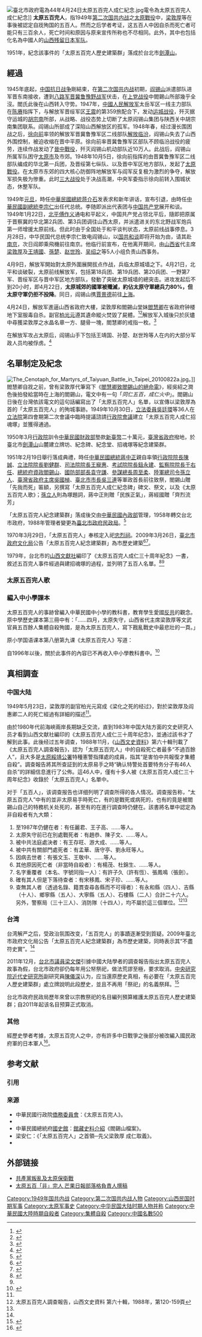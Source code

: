 {{TW monument
|name = 太原五百完人紀念建築群
|formername = 
|image= 歷史建築太原五百完人紀念建築群-享堂.jpg
|imagename = 
|othername =
|formalname = 
|level = [[歷史建築_(中華民國)|歷史建築]]
|class= 祠堂
|date=2009年3月26日
|time = 
|material =
|location = [[臺北市|臺北市]][[中山區_(臺北市)|中山區]]中山北路4段11巷（圓山山腳下）
|open =
|cost =
|website =
|reg_url = https://nchdb.boch.gov.tw/assets/overview/historicalBuilding/20090326000001
}}

[[File:臺北市政府電為44年4月24日太原五百完人成仁紀念.jpg|thumb]]電令為太原五百完人成仁紀念]]
'''太原五百完人'''，指1949年[[第二次国共内战|第二次国共内战]]之[[太原戰役|太原戰役]]中，[[梁化之|梁敦厚]]等在事後被認定自戕殉国的五百人。然而之后学者考证，这五百人中因自杀而死亡者可能只有三百余人，死亡时间和原因与原来宣传所称也不尽相同。此外，其中也包括化名為中國人的[[山西残留日本军队|山西残留日本军队]]。

1951年，紀念該事件的「太原五百完人歷史建築群」落成於台北市[[劍潭山|劍潭山]]。

== 經過 ==
1945年底起，[[中国抗日战争|中国抗日战争]]剛結束，在[[第二次国共内战|第二次国共内战]]初期，[[阎锡山|阎锡山]]派遣部队进军晋东南接收，遭到[[八路军|八路军]][[晋冀鲁豫野战军|晋冀鲁豫野战军]]伏击，在[[上党战役|上党战役]]中閻錫山所部幾乎全沒。閻氏此後在山西转入守势。1947年，[[中國人民解放军|中國人民解放军]]太岳军区一线主力部队在[[陈赓|陈赓]]指挥下，与解放军晋绥军区[[王震|王震]]的第359旅配合下，发动[[运城战役|运城战役]]，歼灭据守运城的[[胡宗南|胡宗南]]所部，从战略、战役态势上切断了太原阎锡山集团与陕西关中胡宗南集团联系。阎锡山所部成了深陷山西解放区的孤军。1948年春，经过漫长围困战之后，[[徐向前|徐向前]]率领的解放军晋冀鲁豫军区二线部队[[临汾战役|解放临汾]]，阎锡山失去了山西外围控制，被迫收缩在晋中平原。徐向前率晋冀鲁豫军区部队不顾临汾战役的疲劳，连续作战发动了[[晉中戰役|晉中戰役]]，歼灭阎锡山机动部队近10万人。此战后，阎锡山所属军队困守[[太原市|太原市]]及市郊。1948年10月5日，徐向前指挥的由晋冀鲁豫军区二线部队编成的华北第一兵团，及晋绥第七纵队、以及晋中军区地方部队，发起了[[太原戰役|太原戰役]]。在太原市东郊的四大核心防御阵地解放军与阎军反复极为激烈的争夺，解放军损失极为惨重。此时[[三大战役|三大战役]]处于决战高潮，中央军委指示徐向前转入围城状态，休整军队。

1949年[[元旦|元旦]]，時任[[中華民國總統|中華民國總統]][[蒋介石|蒋介石]]发表求和新年讲话，宣布引退，由時任[[中華民國副總統|中華民國副總統]][[李宗仁|李宗仁]]出任代总统。李随即派出代表团与[[中国共产党|中国共产党]]展开和谈。1949年1月22日，[[北平市|北平]][[傅作义|傅作义]]通电和平起义，中国共产党占领北平后，隨即把原属于晋察冀的华北第2兵团、第3兵团调往山西太原，并派遣进关的东北野战军炮兵第一师增援太原前线。但此时由于全国处于和平谈判状态，太原前线战事停息。3月28日，中华民国代总统李宗仁致电阎锡山，以[[國共關係|国共和谈]]即将开始为由，请其赴[[南京|南京]]，次日阎即乘飛機前往南京。他临行前宣布，在他离开期间，由[[山西省_(中華民國)|山西省]]代主席[[梁敦厚|梁敦厚]]及[[王靖國|王靖國]]、[[孫楚|孫楚]]、[[赵世玲|赵世玲]]、[[吴绍之|吴绍之]]等5人小组负责山西事务。

4月9日，解放军開始對太原外圍展開拔点作战，兵临太原城墙之下。4月21日，北平和谈破裂，太原前线解放军，包括第18兵团、第19兵团、第20兵团、一野第7军、晋绥军区与晋中军区地方部队，發動了突破太原城墙的總突击。进攻发起后不到20小时，即4月22日，'''太原城郊的國軍被殲滅，約佔太原守軍總兵力80%，但太原守軍仍拒不投降'''。同日，阎锡山携[[賈景德|賈景德]]前往[[上海|上海]]。

4月24日，解放军進逼山西省政府大樓，梁敦厚和閻錫山堂妹[[閻慧卿|閻慧卿]]在省政府钟楼地下室服毒自杀。副官[[柏光元|柏光元]]遵其遺命縱火焚毀了屍體。<ref name="zsxq">{{cite journal | title=梁化之自杀详情 | author=柏光元、翟元章 | journal=文史月刊 | year=2002 | issue=11 | pages=61-64}}</ref><ref name=shenhua>{{cite web | url=http://news.ifeng.com/history/zhongguojindaishi/200908/0820_7180_1311221_2.shtml | title=阎锡山部“太原五百完人”神话真相披露 | publisher=凤凰新媒体 | work=凤凰网·历史·中国近代史 | date=2009-08-20 | accessdate=2012-07-31 | archive-date=2014-02-09 | archive-url=https://web.archive.org/web/20140209050352/http://news.ifeng.com/history/zhongguojindaishi/200908/0820_7180_1311221_2.shtml | dead-url=no }}</ref>解放军入城後只於灰燼中尋獲梁敦厚之水晶名章一方、腿骨一塊，閻慧卿的戒指一枚。<ref name="hkbook">{{cite book|title=毛澤東欽點的108名「戰犯」的歸宿|author=[[曉沖|曉沖]]|publisher=夏菲爾|location=香港|year=2003|pages=310-311|isbn=9789628675609}}</ref>

在解放军攻占太原后，阎锡山手下包括王靖国、孙楚、赵世玲等人在内的大部分军政人员均被俘虏。<ref>{{cite web| url=http://www.sxgov.cn/cultrue/cultrue_content/2010-08/26/content_591480.htm| title=阎锡山堂妹阎慧卿和太原五百完人| publisher=黄河新闻网| work=文化山西| date=2010-08-26| accessdate=2012-07-31| author=张珉| deadurl=yes| archiveurl=https://web.archive.org/web/20160304102039/http://www.sxgov.cn/cultrue/cultrue_content/2010-08/26/content_591480.htm| archivedate=2016-03-04}}</ref>

== 名單制定及紀念 ==
[[File:The_Cenotaph_for_Martyrs_of_Taiyuan_Battle_in_Taipei_20100822a.jpg|thumb]]。]]
閻慧卿自戕之前，曾有梁敦厚代筆寫下《[[s:閻慧卿至閻錫山的絕命電|閻慧卿致閻錫山的絕命電]]》，經吳紹之潤色後拍發給當時在上海的閻錫山，電文中有一句「''同仁五百，成仁火中''」。閻錫山日後在台灣依該電文的這句話編寫出了「太原五百完人」名單，以宣傳以梁敦厚為首的「太原五百完人」的殉城事跡。1949年10月30日，[[立法委員|立法委員]][[吳廷環|吳廷環]]等36人在[[立法院|立法院]]第四會期第二次會議中臨時提議諮請[[行政院會議|行政院會議]]建立「太原五百完人成仁招魂塚」並獲得通過。

1950年3月[[行政院|行政院]]訓令[[中華民國財政部|中華民國財政部]]墊款[[新台幣|新臺幣]]二十萬元，[[臺灣省政府|臺灣省政府]]撥地，於臺北市[[劍潭山|劍潭山]]山麓建立牌坊、紀念碑、紀念堂、招魂塚等紀念建築群。

1951年2月19日舉行落成典禮，時任[[中華民國總統|中華民國總統]][[蔣中正|蔣中正]]親自率領[[行政院院長|行政院院長]][[陳誠|陳誠]]、[[立法院院長|立法院院長]][[劉健群|劉健群]]、[[司法院院長|司法院院長]][[王寵惠|王寵惠]]、[[考試院院長|考試院院長]][[鈕永建|鈕永建]]、[[監察院院長|監察院院長]][[于右任|于右任]]、[[總統府資政|總統府資政]][[閻錫山|閻錫山]]、[[中華民國國防部部長|國防部部長]][[袁守謙|袁守謙]]、[[國防部參謀本部|參謀總長]][[周至柔|周至柔]]、[[中華民國陸軍司令|陸軍總司令]][[孫立人|孫立人]]、[[臺灣省政府主席|臺灣省政府主席]][[吳國楨|吳國楨]]、[[臺北市市長|臺北市市長]][[吳三連|吳三連]]等軍政首長前往致祭，閻錫山贈「先我而死」匾額，另撰寫「太原五百完人成仁紀念碑」碑文、祭文，以及《太原五百完人歌》；[[孫立人|孫立人]]則為塚題詞，蔣中正則贈「民族正氣」，蔣經國贈「齊烈流芳」

「太原五百完人紀念建築群」落成後交由[[中華民國內政部|中華民國內政部]]管理，1958年轉交台北市政府，1988年管理者變更為[[台北市政府民政局|臺北市政府民政局]]。<ref>{{Cite web |url=http://www.libertytimes.com.tw/2011/new/dec/28/today-life20-3.htm |title=1通絕命電文 假造出膨風名單，自由时报，2011-12-28 |access-date=2012-01-01 |archive-date=2011-12-28 |archive-url=https://web.archive.org/web/20111228131127/http://libertytimes.com.tw/2011/new/dec/28/today-life20-3.htm |dead-url=no }}</ref>

1970年3月29日，「太原五百完人」奉核定入祀[[忠烈祠|忠烈祠]]。2009年3月26日，[[臺北市政府文化局|臺北市政府文化局]]公告「太原五百完人紀念建築群」為市歷史建築<ref name="tpgg">{{Cite web |title = 太原五百完人紀念建築群（北市文化二字第09830128700 號） |publisher=臺北市政府文化局 |date=2009-03-26 |url = http://gaz.ncl.edu.tw/downFile.jsp?sysid=E0947175&flag=P |format=PDF |language=zh-tw |accessdate=2010-10-30 |quote= }}</ref><ref name="whzc">{{cite web| url=https://nchdb.boch.gov.tw/assets/advanceSearch/historicalBuilding/20090326000001| title=太原五百完人紀念建築群| publisher=文化部文化資產局| work=| accessdate=| archive-date=2019-05-05| archive-url=https://web.archive.org/web/20190505165126/https://nchdb.boch.gov.tw/assets/advanceSearch/historicalBuilding/20090326000001| dead-url=no}}</ref>。

1979年，台北市的[[山西文獻社|山西文獻社]]編印了《太原五百完人成仁三十周年紀念》一書，敘述五百完人事件經過與建招魂塚的過程，並列明了五百人名單。<ref>{{cite book |title=太原五百完人成仁三十週年紀念 
|url=http://books.google.com/books?id=sqJ8AAAAIAAJ |year=1979年 |location=臺北 |publisher=山西文獻社 |access-date=2014-01-02 |archive-date=2014-05-02 |archive-url=https://web.archive.org/web/20140502000941/http://books.google.com/books?id=sqJ8AAAAIAAJ |dead-url=no }}</ref><ref name=hkbook/>
===太原五百完人歌===

{{quote| 民族有正氣，太原出完人
海天萬里招忠魂，歌聲悲壯動三晉
何以為完人？生而能殺賊，死而不留身，大節凜然表群倫！
誰能為完人？男學梁敦厚，女學閻慧卿，死事壯烈泣鬼神，赴湯蹈火全忠貞！
救國救民重死生，五百完人齊盡節，太原今日有田橫！
民族有正氣，太原出完人
日月光華耀國門，萬古流芳美名存 
}}
  
=== 編入中小學課本 ===
太原五百完人的事跡曾編入中華民國中小學的教科書，教育學生愛國[[反共|反共]]的觀念。原中學歷史課本第三冊中有：「……四月，太原失守，山西省代主席梁敦厚等文武官員五百餘人集體自殺殉國，是為太原五百完人，寫下戡亂戰史中最悲壯的一頁。」

原小学国语课本第八册第九课《太原五百完人》写道：
{{quote|民国三十八年四月二十四日，是我们中国人难忘的一个日子，因为在这一天，山西省的太原市，发生了一件壮烈的大事。 
那时候，共匪背叛国家，到处攻击政府的军队。山西省的省会太原市，受到共匪六十万人的围攻。省政府代理主席梁敦厚先生，亲自率领官兵守城。共匪知道城里军队很少，仗着自己人多，对守军发动猛攻。炮声隆隆，喊声震天。守城的士兵，在枪林弹雨中奋勇作战，虽然伤亡很多，还是不肯退出太原市。后来，子弹没有了，粮食吃完了，再也没有力量守下去了。
梁代主席早已决心为国牺牲。他不怕死，但是更希望以他的死来唤醒全国同胞，使大家能够坚定意志，永远不向邪恶的共匪屈服。他和几百名忠贞的同志，齐集省府大楼，全体自尽。部下遵照他留下的命令，放火烧楼，不让共匪侮辱他们的遗体。
还有警察局局长师则程，率领部下和共匪进行巷战，直到最后一刻。他的全家，以及七八十名部下，也都同时自尽。
这件事情，立刻震惊全国。人人都为他们忠贞完美的人格所感动，同时也认识了共匪的邪恶。当日为国牺牲的壮士一共有五百人，所以大家尊称他们为“太原五百完人”。现在位于台北市圆山的“五百完人冢”，就是为了纪念他们而建立的。 
}}

自1996年以後，關於此事件的內容已不再收入中小學教科書中。<ref>{{cite web| url=http://www.libertytimes.com.tw/2011/new/dec/28/today-life20-2.htm| title=學者︰本來就是國民黨誇大的反共神話| publisher=自由時報| work=自由電子報| date=2011-12-28| accessdate=2012-07-31| author=胡清暉、林曉雲| deadurl=yes| archiveurl=https://web.archive.org/web/20120110054133/http://www.libertytimes.com.tw/2011/new/dec/28/today-life20-2.htm| archivedate=2012-01-10}}</ref>

==真相調查== 
=== 中国大陆 ===
1949年5月23日，梁敦厚的副官柏光元寫成《梁化之死的经过》，對於梁敦厚及阎惠卿二人的死亡經過有詳細的描述<ref name="zsxq"/>。

由於1980年代前海峽兩岸長期缺乏交流，直到1983年中国大陆方面的文史研究人员才看到山西文献社編印的《太原五百完人成仁三十周年纪念》，並通过該书才了解到此事。此後经过五年调查，1988年11月，《[[文史月刊|山西文史資料]]》第六十輯刊載了《太原五百完人調查報告》，認为「太原五百完人」中的自殺死亡者最多“不過百餘人”，且大多是[[太原綏靖公署|太原綏靖公署]]特種憲警指揮處的成員，指其“是害怕中共報復才集體自殺”。調查報告將其所查証到的太原易手之時“确认特警处首要特务分子有46人自杀”的詳細信息進行了公佈。這46人中，僅有十多人被《太原五百完人成仁三十周年纪念》收錄於「太原五百完人」名單中。

对于「五百人」，该调查报告也详细列明了调查所得的各人情况。调查报告称，“太原五百完人”中有的並非太原易手時死亡，有的是戰死或病死的，也有的竟是被閻錫山自己的特務机关处死的，甚至有的在進行調查時仍健在。該書將名單中認定為非自殺者有九大類：
#至1987年仍健在者：有任麗君、王子高、……等人。
#太原失守前已在別處戰死者：有趙恭、陳子文、……等人。
#被中共法庭處決者：有王存旺、游大成、……等人。
#被中共有關部門處死者：有孟華、唐守亭、劉永旺等人。
#因病去世者：有張文玉、王敬中、……等人。
#其他原因死亡者（非當時自殺者）：有楊茂、杜錦生、……等人。
#名字重覆者（本名、字號同指一人）：有許子久（許有恆）、張鳳鳴（張劍）。
#確有其人但是下落待查者：有宋移鳳、宋子珍、……等人。
#查無其人者（透過名錄、籍貫查尋各縣而不可得者）：有永和縣（四人）、吉縣（十人）、鄉寧縣（五人）、大寧縣（五人）、石樓縣（二人）合計二十六人。另外，警察局（三十三人）、消防隊（十四人），均不屬於這三個單位。<ref>太原五百完人調查報告，山西文史資料 第六十輯，1988年，第120-159頁</ref><ref name=shenhua/>

=== 台湾 ===
台湾解严之后，受政治氛围改变，「五百完人」的事蹟逐漸受到質疑。2009年臺北市政府文化局公告「太原五百完人紀念建築群」為市歷史建築，同時表示其“不盡符史實”。<ref name="tpgg"/>

2011年12月，[[台北市議員|台北市議員]][[梁文傑|梁文傑]]引據中國大陆學者的調查報告指出太原五百完人故事為假，台北市政府卻仍每年用公帑祭祀，做法荒謬至極，要求取消。[[中央研究院近代史研究所|中央研究院近代史研究所]]副研究員[[陳儀深|陳儀深]]认为，应当還原歷史真相，有必要在「太原五百完人歷史建築群」處立牌說明此段歷史，並且不再用「祭祀」的名義祭拜。<ref name="zysb-hzr">{{cite web| url=http://www.libertytimes.com.tw/2011/new/dec/28/today-life20.htm| title=太原五百完人非史實 年年花公帑拜假烈士| publisher=自由時報| work=自由電子報| date=2011-12-28| accessdate=2012-07-31| author=黃忠榮| deadurl=yes| archiveurl=https://web.archive.org/web/20120213135610/http://www.libertytimes.com.tw/2011/new/dec/28/today-life20.htm| archivedate=2012-02-13}}</ref>

台北市政府民政局歷年來曾以宗教祭祀的名目編列預算維護太原五百完人歷史建築群；自2011年起该名目预算正式取消。

=== 其他 ===
經歷史學者考據，太原五百完人之中，亦有許多中日戰爭之後部分被改編入國民政府軍的日本軍人<ref>{{cite web |url = http://www.nownews.com/2011/02/14/11490-2688762.htm | title=因老蔣以德報怨？「太原五百完人」也有日本人 | publisher=今日傳媒 | work=今日新聞網 | date=2011-02-14 | accessdate=2012-07-31 | author=政治中心}}</ref>。

== 参考文献 ==
=== 引用 ===
{{Reflist|2}}

=== 来源 ===
* 中華民國行政院[[僑務委員會|僑務委員會]]：《太原五百完人》。
* {{cite book |title = 太原五百完人成仁與太原保衛戰史輯 |url = http://books.google.com/books?id=BnYDAAAAMAAJ |year = 1969年 |publisher = 中華民國各界紀念太原500完人成仁20週年籌備會 |access-date = 2014-01-02 |archive-date = 2014-05-02 |archive-url = https://web.archive.org/web/20140502033221/http://books.google.com/books?id=BnYDAAAAMAAJ |dead-url = no }}
* 中華民國總統府[[國史館|國史館]]：[https://web.archive.org/web/20091125014426/http://www.drnh.gov.tw/www/page/A/page-A06_02.aspx?id=18 館藏史料介紹]《閻錫山檔案》。
* 梁安仁：《「太原五百完人」之首領─先父梁敦厚 成仁取義》。
* {{cite book |author1=楊怡祥 |author2=楊鴻儒 |title=《梅樹上的櫻花: 神秘的仮面部隊與"太原五百完人"真相》 |url=http://books.google.com/books?id=wd6wXwAACAAJ |year=2009年 |publisher=元神館出版社 |ISBN=978-986-6465-06-2 |access-date=2014-01-02 |archive-date=2014-05-02 |archive-url=https://web.archive.org/web/20140502005342/http://books.google.com/books?id=wd6wXwAACAAJ |dead-url=no }}

== 外部链接 ==
* [https://web.archive.org/web/20071022110217/http://edu.ocac.gov.tw/culture/chinese/cul_chculture/vod19html/vod19_30.htm  共產黨叛亂及太原保衛戰]
* [https://web.archive.org/web/20130315070719/http://www.libertytimes.com.tw/2007/new/jun/22/today-o3.htm  太原五百「非」完人 芒果日報部落格負責人撰稿]

{{DEFAULTSORT:T太原五百完人}}
[[Category:1949年国共内战|Category:1949年国共内战]]
[[Category:第二次国共内战人物|Category:第二次国共内战人物]]
[[Category:山西民国时期军事|Category:山西民国时期军事]]
[[Category:太原军事史|Category:太原军事史]]
[[Category:中华民国大陆时期人物并称|Category:中华民国大陆时期人物并称]]
[[Category:中華民國大陸時期自殺者|Category:中華民國大陸時期自殺者]]
[[Category:集體自殺|Category:集體自殺]]
[[Category:中國名數500|Category:中國名數500]]